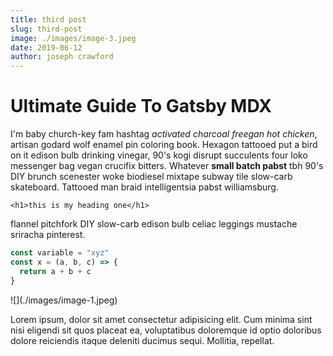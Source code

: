 ```yaml
---
title: third post
slug: third-post
image: ./images/image-3.jpeg
date: 2019-06-12
author: joseph crawford
---
```



# Ultimate Guide To Gatsby MDX

I'm baby church-key fam hashtag _activated charcoal freegan hot chicken_,
artisan godard wolf enamel pin coloring book. Hexagon tattooed put a bird on
it edison bulb drinking vinegar, 90's kogi disrupt succulents four loko
messenger bag vegan crucifix bitters. Whatever **small batch pabst** tbh 90's
DIY brunch scenester woke biodiesel mixtape subway tile slow-carb skateboard.
Tattooed man braid intelligentsia pabst williamsburg.

`<h1>this is my heading one</h1>`

flannel pitchfork DIY slow-carb edison bulb celiac leggings mustache sriracha pinterest.

<Counter />

<div className="code">

```javascript
const variable = "xyz"
const x = (a, b, c) => {
  return a + b + c
}
```

</div>
<div className="post-image">![](./images/image-1.jpeg)</div>

Lorem ipsum, dolor sit amet consectetur adipisicing elit. Cum minima sint nisi
eligendi sit quos placeat ea, voluptatibus doloremque id optio doloribus dolore
reiciendis itaque deleniti ducimus sequi. Mollitia, repellat.
